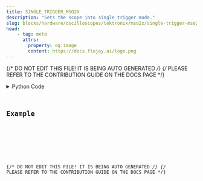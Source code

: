 ```yaml
---
title: SINGLE_TRIGGER_MSO2X
description: "Sets the scope into single trigger mode."
slug: blocks/hardware/oscilloscopes/tektronix/mso2x/single-trigger-mso2x
head:
    - tag: meta
      attrs:
        property: og:image
        content: https://docs.flojoy.ai/logo.png
---
```


{/* DO NOT EDIT THIS FILE! IT IS BEING AUTO GENERATED */}
{/* PLEASE REFER TO THE CONTRIBUTION GUIDE ON THE DOCS PAGE */}


<DownloadStudioBanner />
<PythonDocsDisplay docstring={block_data["docstring"]} />
<details>
<summary>Python Code</summary>



<Code code={pythonCode} lang="py" wrap theme="dracula" />

[Find this Flojoy Block on GitHub](https://github.com/flojoy-ai/blocks/blob/main/blocks/HARDWARE/OSCILLOSCOPES/TEKTRONIX/MSO2X/SINGLE_TRIGGER_MSO2X/SINGLE_TRIGGER_MSO2X.py)

</details>

## Example


<GetHelpWidget />


<AppDisplay app={app} blockName="SINGLE_TRIGGER_MSO2X" client:visible />


<Example />

{/* DO NOT EDIT THIS FILE! IT IS BEING AUTO GENERATED */}
{/* PLEASE REFER TO THE CONTRIBUTION GUIDE ON THE DOCS PAGE */}
